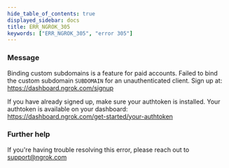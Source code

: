 ```yaml
---
hide_table_of_contents: true
displayed_sidebar: docs
title: ERR_NGROK_305
keywords: ["ERR_NGROK_305", "error 305"]
---
```


### Message

Binding custom subdomains is a feature for paid accounts.
Failed to bind the custom subdomain `SUBDOMAIN` for an unauthenticated client.
Sign up at: https://dashboard.ngrok.com/signup

If you have already signed up, make sure your authtoken is installed.
Your authtoken is available on your dashboard: https://dashboard.ngrok.com/get-started/your-authtoken

<ErrorDetails />

### Further help

If you're having trouble resolving this error, please reach out to [support@ngrok.com](mailto:support@ngrok.com?subject=Help%20with%20ERR_NGROK_305)
